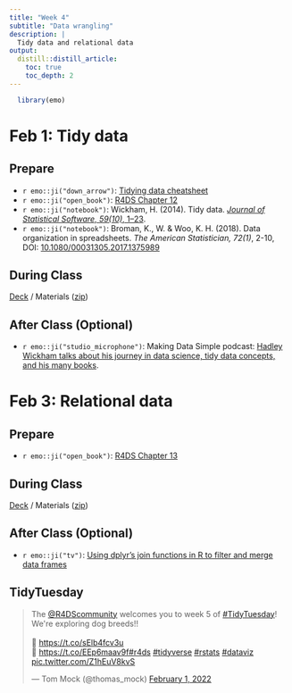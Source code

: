 ```yaml
---
title: "Week 4"
subtitle: "Data wrangling"
description: |
  Tidy data and relational data
output:
  distill::distill_article:
    toc: true
    toc_depth: 2
---
```


```r
  library(emo)
```

# Feb 1: Tidy data

## Prepare

* `r emo::ji("down_arrow")`: [Tidying data cheatsheet](https://raw.githubusercontent.com/rstudio/cheatsheets/main/tidyr.pdf)
* `r emo::ji("open_book")`: [R4DS Chapter 12](https://r4ds.had.co.nz/tidy-data.html)
* `r emo::ji("notebook")`: Wickham, H. (2014). Tidy data. [*Journal of Statistical Software, 59(10)*, 1–23](https://doi.org/10.18637/jss.v059.i10).
* `r emo::ji("notebook")`: Broman, K., W. & Woo, K. H. (2018). Data organization in spreadsheets. *The American Statistician, 72(1)*, 2-10, DOI: [10.1080/00031305.2017.1375989](https://doi.org/10.1080/00031305.2017.1375989)
  
## During Class

[Deck](https://ericpgreen.github.io/glhlth562/materials/wrangling3_4/wrangling3_deck.html) / Materials ([zip](https://www.dropbox.com/s/i66t7f4fqzhnk0s/wrangling3_4.zip?dl=1))

## After Class (Optional)

* `r emo::ji("studio_microphone")`: Making Data Simple podcast: [Hadley Wickham talks about his journey in data science, tidy data concepts, and his many books](https://podcasts.apple.com/fi/podcast/hadley-wickham-talks-about-his-journey-in-data-science/id605818735?i=1000485015810).

# Feb 3: Relational data

## Prepare

* `r emo::ji("open_book")`: [R4DS Chapter 13](https://r4ds.had.co.nz/relational-data.html)

## During Class

[Deck](https://ericpgreen.github.io/glhlth562/materials/wrangling3_4/wrangling4_deck.html) / Materials ([zip](https://www.dropbox.com/s/i66t7f4fqzhnk0s/wrangling3_4.zip?dl=1))

## After Class (Optional)

* `r emo::ji("tv")`: [Using dplyr's join functions in R to filter and merge data frames](https://www.youtube.com/watch?v=jAl0fRqxK3s)

## TidyTuesday

<blockquote class="twitter-tweet"><p lang="en" dir="ltr">The <a href="https://twitter.com/R4DScommunity?ref_src=twsrc%5Etfw">@R4DScommunity</a> welcomes you to week 5 of <a href="https://twitter.com/hashtag/TidyTuesday?src=hash&amp;ref_src=twsrc%5Etfw">#TidyTuesday</a>! We&#39;re exploring dog breeds!!<br><br>📁 <a href="https://t.co/sElb4fcv3u">https://t.co/sElb4fcv3u</a><br>📰 <a href="https://t.co/EEp6maav9f">https://t.co/EEp6maav9f</a><a href="https://twitter.com/hashtag/r4ds?src=hash&amp;ref_src=twsrc%5Etfw">#r4ds</a> <a href="https://twitter.com/hashtag/tidyverse?src=hash&amp;ref_src=twsrc%5Etfw">#tidyverse</a> <a href="https://twitter.com/hashtag/rstats?src=hash&amp;ref_src=twsrc%5Etfw">#rstats</a> <a href="https://twitter.com/hashtag/dataviz?src=hash&amp;ref_src=twsrc%5Etfw">#dataviz</a> <a href="https://t.co/Z1hEuV8kvS">pic.twitter.com/Z1hEuV8kvS</a></p>&mdash; Tom Mock (@thomas_mock) <a href="https://twitter.com/thomas_mock/status/1488320731746385920?ref_src=twsrc%5Etfw">February 1, 2022</a></blockquote> <script async src="https://platform.twitter.com/widgets.js" charset="utf-8"></script>
